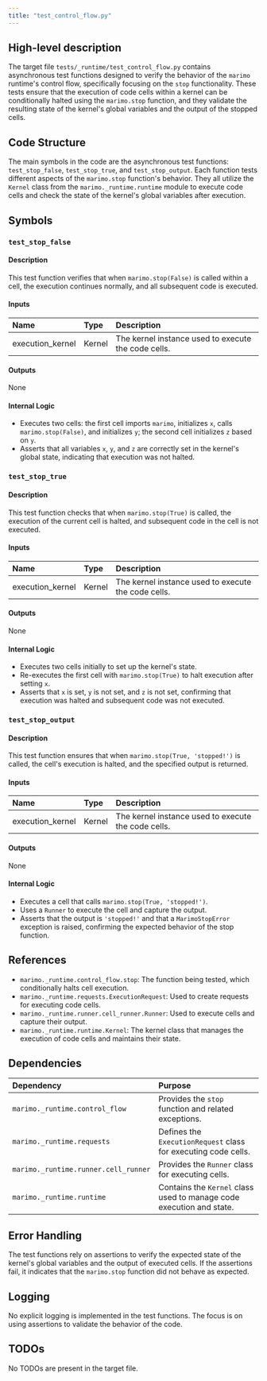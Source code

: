 ```yaml
---
title: "test_control_flow.py"
---
```


## High-level description

The target file `tests/_runtime/test_control_flow.py` contains asynchronous test functions designed to verify the behavior of the `marimo` runtime's control flow, specifically focusing on the `stop` functionality. These tests ensure that the execution of code cells within a kernel can be conditionally halted using the `marimo.stop` function, and they validate the resulting state of the kernel's global variables and the output of the stopped cells.

## Code Structure

The main symbols in the code are the asynchronous test functions: `test_stop_false`, `test_stop_true`, and `test_stop_output`. Each function tests different aspects of the `marimo.stop` function's behavior. They all utilize the `Kernel` class from the `marimo._runtime.runtime` module to execute code cells and check the state of the kernel's global variables after execution.

## Symbols

### `test_stop_false`
#### Description
This test function verifies that when `marimo.stop(False)` is called within a cell, the execution continues normally, and all subsequent code is executed.

#### Inputs
| Name | Type | Description |
|:-----|:-----|:------------|
| execution_kernel | Kernel | The kernel instance used to execute the code cells. |

#### Outputs
None

#### Internal Logic
- Executes two cells: the first cell imports `marimo`, initializes `x`, calls `marimo.stop(False)`, and initializes `y`; the second cell initializes `z` based on `y`.
- Asserts that all variables `x`, `y`, and `z` are correctly set in the kernel's global state, indicating that execution was not halted.

### `test_stop_true`
#### Description
This test function checks that when `marimo.stop(True)` is called, the execution of the current cell is halted, and subsequent code in the cell is not executed.

#### Inputs
| Name | Type | Description |
|:-----|:-----|:------------|
| execution_kernel | Kernel | The kernel instance used to execute the code cells. |

#### Outputs
None

#### Internal Logic
- Executes two cells initially to set up the kernel's state.
- Re-executes the first cell with `marimo.stop(True)` to halt execution after setting `x`.
- Asserts that `x` is set, `y` is not set, and `z` is not set, confirming that execution was halted and subsequent code was not executed.

### `test_stop_output`
#### Description
This test function ensures that when `marimo.stop(True, 'stopped!')` is called, the cell's execution is halted, and the specified output is returned.

#### Inputs
| Name | Type | Description |
|:-----|:-----|:------------|
| execution_kernel | Kernel | The kernel instance used to execute the code cells. |

#### Outputs
None

#### Internal Logic
- Executes a cell that calls `marimo.stop(True, 'stopped!')`.
- Uses a `Runner` to execute the cell and capture the output.
- Asserts that the output is `'stopped!'` and that a `MarimoStopError` exception is raised, confirming the expected behavior of the stop function.

## References

- `marimo._runtime.control_flow.stop`: The function being tested, which conditionally halts cell execution.
- `marimo._runtime.requests.ExecutionRequest`: Used to create requests for executing code cells.
- `marimo._runtime.runner.cell_runner.Runner`: Used to execute cells and capture their output.
- `marimo._runtime.runtime.Kernel`: The kernel class that manages the execution of code cells and maintains their state.

## Dependencies

| Dependency | Purpose |
|:-----------|:--------|
| `marimo._runtime.control_flow` | Provides the `stop` function and related exceptions. |
| `marimo._runtime.requests` | Defines the `ExecutionRequest` class for executing code cells. |
| `marimo._runtime.runner.cell_runner` | Provides the `Runner` class for executing cells. |
| `marimo._runtime.runtime` | Contains the `Kernel` class used to manage code execution and state. |

## Error Handling

The test functions rely on assertions to verify the expected state of the kernel's global variables and the output of executed cells. If the assertions fail, it indicates that the `marimo.stop` function did not behave as expected.

## Logging

No explicit logging is implemented in the test functions. The focus is on using assertions to validate the behavior of the code.

## TODOs

No TODOs are present in the target file.